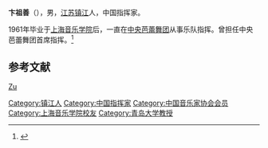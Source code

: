 '''卞祖善'''（{{bd|1936年||}}），男，[[江苏|江苏]][[镇江|镇江]]人，中国指挥家。

1961年毕业于[[上海音乐学院|上海音乐学院]]后，一直在[[中央芭蕾舞团|中央芭蕾舞团]]从事乐队指挥。曾担任中央芭蕾舞团首席指挥。<ref>{{cite book|author1=郑长铃|title=20世纪中国音乐美学志述  创作卷  1|date=2005年5月|publisher=中国文联出版社|isbn=7-5059-4273-5|pages=182}}</ref>

== 参考文献 ==
{{reflist}}

{{中国音乐家协会第四届理事会}}

{{Authority control}}
{{DEFAULTSORT:Bian zushan}}
[[category:卞姓|Zu]]
[[Category:镇江人|Category:镇江人]]
[[Category:中国指挥家|Category:中国指挥家]]
[[Category:中国音乐家协会会员|Category:中国音乐家协会会员]]
[[Category:上海音乐学院校友|Category:上海音乐学院校友]]
[[Category:青岛大学教授|Category:青岛大学教授]]
{{中國人物小作品}}